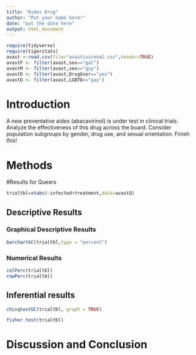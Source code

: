 ```yaml
---
title: "Aides Drug"
author: "Put your name here!"
date: "put the date here"
output: html_document
---
```


```r
require(tidyverse)
require(tigerstats)
avast <-read.csv(file="avastivironal.csv",header=TRUE)
avastF <- filter(avast,sex=="gal")
avastM <- filter(avast,sex=="guy")
avastD <- filter(avast,DrugUser=="yes")
avastQ <- filter(avast,LGBTQ=="gay")
```

# Introduction

<!--In this section you explain what you are trying to show.  Where did the data come from?  What is the research or other question you are trying to answer?.  If you skimp in this section expect to be marked down in your grade. Paint a picture of the project a couple of paragraphs is expected!-->

A new  preventative aides (abacavirinol) is under test in clinical trials. Analyze the effectiveness of this drug across the board. Consider population subgroups by gender, drug use, and sexual orientation. Finish this!

# Methods

<!--Decide on your methods:  use "variable analysis" or other appropriate descriptors.  Make sure to choose at least one graphical method and at least one numerical method. Discuss what data manipulations may be needed for example subsetting or other binning procedures and what sort of graphical displays and inferential tools will be used!-->

#Results for Queers

<!--Divide this section into two sub-sections:  One for your descriptive  results and one for your inferential results.!-->

```r
trialtbl=xtabs(~infected+treatment,data=avastQ)
```

## Descriptive Results

### Graphical Descriptive Results

<!--Graphical results here.  Make sure to show your code.  Provide appropriate labels for axes, giving units if possible, and provide a good title for the graph, too.  Use the graphical results to describe the patterns if any that exist in the data as focused toward the research question. Bottom line is to explain the features of the graph that are relevant to conforming or departing to what is expected by your null hypothesis !-->

```r
barchartGC(trialtbl,type = "percent")
```

### Numerical Results

<!--Display numerical evidence as to the effectiveness of the vaccine with explanations !--> 

```r
colPerc(trialtbl)
rowPerc(trialtbl)
```




## Inferential results

<!--Display inferential evidence as to the effectiveness of the vaccine with explanations and interpretations!-->

```r
chisqtestGC(trialtbl, graph = TRUE)
```
```r
fisher.test(trialtbl)
```



# Discussion and Conclusion

<!--Discussion and conclusion here.  If you found a relationship be sure to consider whether the relationship occurs because one of the variavbles causes the other, or whether they perhasps are related for some other reason.  Watch the chapter 6 videos from the GeorgeTown videos collection.!-->
